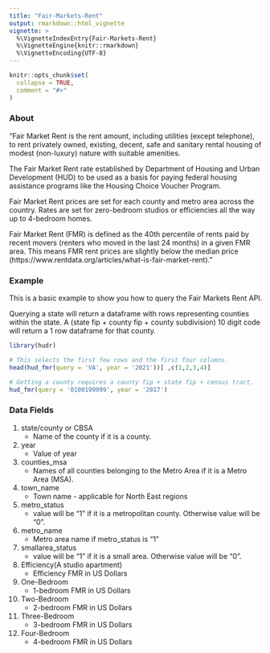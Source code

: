 ```yaml
---
title: "Fair-Markets-Rent"
output: rmarkdown::html_vignette
vignette: >
  %\VignetteIndexEntry{Fair-Markets-Rent}
  %\VignetteEngine{knitr::rmarkdown}
  %\VignetteEncoding{UTF-8}
---
```


```r
knitr::opts_chunk$set(
  collapse = TRUE,
  comment = "#>"
)
```

### About

"Fair Market Rent is the rent amount, including utilities (except telephone), to rent privately owned, existing, decent, safe and sanitary rental housing of modest (non-luxury) nature with suitable amenities.

The Fair Market Rent rate established by Department of Housing and Urban Development (HUD) to be used as a basis for paying federal housing assistance programs like the Housing Choice Voucher Program.

Fair Market Rent prices are set for each county and metro area across the country. Rates are set for zero-bedroom studios or efficiencies all the way up to 4-bedroom homes.

Fair Market Rent (FMR) is defined as the 40th percentile of rents paid by recent movers (renters who moved in the last 24 months) in a given FMR area. This means FMR rent prices are slightly below the median price (https://www.rentdata.org/articles/what-is-fair-market-rent)."


### Example

This is a basic example to show you how to query the Fair Markets Rent API. 

Querying a state will return a dataframe with rows representing counties within the state.
A (state fip + county fip + county subdivision) 10 digit code will return a 1 row dataframe for that
county.

```r
library(hudr)

# This selects the first few rows and the first four columns.
head(hud_fmr(query = 'VA', year = '2021'))[ ,c(1,2,3,4)]

# Getting a county requires a county fip + state fip + census tract.
hud_fmr(query = '0100199999', year = '2017')
```

### Data Fields

1) state/county or CBSA 
    * Name of the county if it is a county.


2) year 
    * Value of year


3) counties_msa 
    * Names of all counties belonging to the Metro Area if it is a Metro Area (MSA).


4) town_name 
    * Town name - applicable for North East regions


5) metro_status 
    * value will be "1" if it is a metropolitan county. Otherwise value will be "0".


6) metro_name 
    * Metro area name if metro_status is "1"


7) smallarea_status 
    * value will be "1" if it is a small area. Otherwise value will be "0".


8) Efficiency(A studio apartment) 
    * Efficiency FMR in US Dollars


9) One-Bedroom 
    * 1-bedroom FMR in US Dollars


10) Two-Bedroom 
    * 2-bedroom FMR in US Dollars


11) Three-Bedroom 
    * 3-bedroom FMR in US Dollars


12) Four-Bedroom 
    * 4-bedroom FMR in US Dollars
